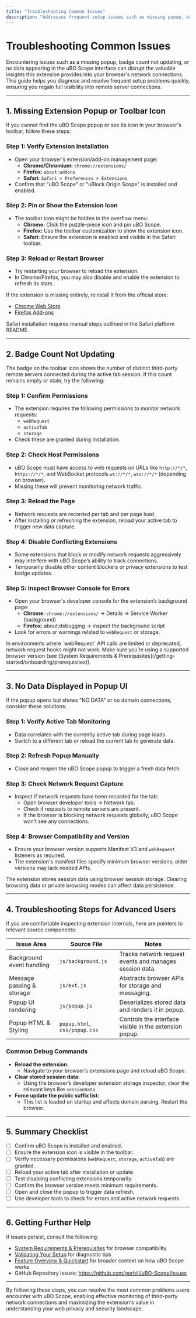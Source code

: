 ```yaml
---
title: "Troubleshooting Common Issues"
description: "Addresses frequent setup issues such as missing popup, badge not updating, or no data being reported. Provides actionable fixes and references to relevant files for self-diagnosis."
---
```


# Troubleshooting Common Issues

Encountering issues such as a missing popup, badge count not updating, or no data appearing in the uBO Scope interface can disrupt the valuable insights this extension provides into your browser's network connections. This guide helps you diagnose and resolve frequent setup problems quickly, ensuring you regain full visibility into remote server connections.

---

## 1. Missing Extension Popup or Toolbar Icon

If you cannot find the uBO Scope popup or see its icon in your browser's toolbar, follow these steps:

### Step 1: Verify Extension Installation
- Open your browser's extension/add-on management page:
  - **Chrome/Chromium:** `chrome://extensions/`
  - **Firefox:** `about:addons`
  - **Safari:** `Safari > Preferences > Extensions`
- Confirm that "uBO Scope" or "uBlock Origin Scope" is installed and enabled.

### Step 2: Pin or Show the Extension Icon
- The toolbar icon might be hidden in the overflow menu:
  - **Chrome:** Click the puzzle-piece icon and pin uBO Scope.
  - **Firefox:** Use the toolbar customization to show the extension icon.
  - **Safari:** Ensure the extension is enabled and visible in the Safari toolbar.

### Step 3: Reload or Restart Browser
- Try restarting your browser to reload the extension.
- In Chrome/Firefox, you may also disable and enable the extension to refresh its state.

<Tip>
If the extension is missing entirely, reinstall it from the official store:

- [Chrome Web Store](https://chromewebstore.google.com/detail/ubo-scope/bbdpgcaljkaaigfcomhidmneffjjjfgp)
- [Firefox Add-ons](https://addons.mozilla.org/firefox/addon/ubo-scope/)

Safari installation requires manual steps outlined in the Safari platform README.
</Tip>

---

## 2. Badge Count Not Updating

The badge on the toolbar icon shows the number of distinct third-party remote servers connected during the active tab session. If this count remains empty or stale, try the following:

### Step 1: Confirm Permissions
- The extension requires the following permissions to monitor network requests:
  - `webRequest`
  - `activeTab`
  - `storage`
- Check these are granted during installation. 

### Step 2: Check Host Permissions
- uBO Scope must have access to web requests on URLs like `http://*/*`, `https://*/*`, and WebSocket protocols `ws://*/*`, `wss://*/*` (depending on browser).
- Missing these will prevent monitoring network traffic.

### Step 3: Reload the Page
- Network requests are recorded per tab and per page load.
- After installing or refreshing the extension, reload your active tab to trigger new data capture.

### Step 4: Disable Conflicting Extensions
- Some extensions that block or modify network requests aggressively may interfere with uBO Scope’s ability to track connections.
- Temporarily disable other content blockers or privacy extensions to test badge updates.

### Step 5: Inspect Browser Console for Errors
- Open your browser's developer console for the extension’s background page:
  - **Chrome:** `chrome://extensions/` → Details → Service Worker (background)
  - **Firefox:** about:debugging → inspect the background script
- Look for errors or warnings related to `webRequest` or storage.

<Warning>
In environments where `webRequest` API calls are limited or deprecated, network request hooks might not work. Make sure you’re using a supported browser version (see [System Requirements & Prerequisites](/getting-started/onboarding/prerequisites)).
</Warning>

---

## 3. No Data Displayed in Popup UI

If the popup opens but shows "NO DATA" or no domain connections, consider these solutions:

### Step 1: Verify Active Tab Monitoring
- Data correlates with the currently active tab during page loads.
- Switch to a different tab or reload the current tab to generate data.

### Step 2: Refresh Popup Manually
- Close and reopen the uBO Scope popup to trigger a fresh data fetch.

### Step 3: Check Network Request Capture
- Inspect if network requests have been recorded for the tab:
  - Open browser developer tools → Network tab.
  - Check if requests to remote servers are present.
  - If the browser is blocking network requests globally, uBO Scope won’t see any connections.

### Step 4: Browser Compatibility and Version
- Ensure your browser version supports Manifest V3 and `webRequest` listeners as required.
- The extension's manifest files specify minimum browser versions; older versions may lack needed APIs.

<Tip>
The extension stores session data using browser session storage. Clearing browsing data or private browsing modes can affect data persistence.
</Tip>

---

## 4. Troubleshooting Steps for Advanced Users

If you are comfortable inspecting extension internals, here are pointers to relevant source components:

| Issue Area                 | Source File                    | Notes                                             |
|----------------------------|-------------------------------|---------------------------------------------------|
| Background event handling   | `js/background.js`             | Tracks network request events and manages session data.
| Message passing & storage   | `js/ext.js`                   | Abstracts browser APIs for storage and messaging.
| Popup UI rendering          | `js/popup.js`                 | Deserializes stored data and renders it in popup.
| Popup HTML & Styling        | `popup.html`, `css/popup.css` | Controls the interface visible in the extension popup.

### Common Debug Commands
- **Reload the extension:**
  - Navigate to your browser’s extensions page and reload uBO Scope.
- **Clear stored session data:**
  - Using the browser’s developer extension storage inspector, clear the relevant keys like `sessionData`.
- **Force update the public suffix list:**
  - This list is loaded on startup and affects domain parsing. Restart the browser.

---

## 5. Summary Checklist

- [ ] Confirm uBO Scope is installed and enabled.
- [ ] Ensure the extension icon is visible in the toolbar.
- [ ] Verify necessary permissions (`webRequest`, `storage`, `activeTab`) are granted.
- [ ] Reload your active tab after installation or update.
- [ ] Test disabling conflicting extensions temporarily.
- [ ] Confirm the browser version meets minimum requirements.
- [ ] Open and close the popup to trigger data refresh.
- [ ] Use developer tools to check for errors and active network requests.

---

## 6. Getting Further Help

If issues persist, consult the following:

- [System Requirements & Prerequisites](/getting-started/onboarding/prerequisites) for browser compatibility
- [Validating Your Setup](/getting-started/validation-support/quick-validation) for diagnostic tips
- [Feature Overview & Quickstart](/overview/architecture-core-concepts/feature-overview) for broader context on how uBO Scope works
- GitHub Repository Issues: <https://github.com/gorhill/uBO-Scope/issues>


---

By following these steps, you can resolve the most common problems users encounter with uBO Scope, enabling effective monitoring of third-party network connections and maximizing the extension's value in understanding your web privacy and security landscape.
